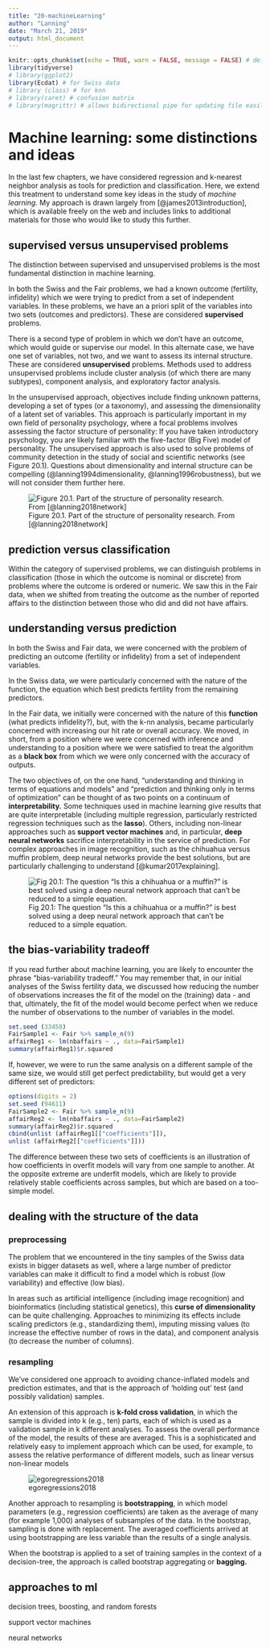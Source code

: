 ```yaml
---
title: "20-machineLearning"
author: "Lanning"
date: "March 21, 2019"
output: html_document
---
```


```r
knitr::opts_chunk$set(echo = TRUE, warn = FALSE, message = FALSE) # defaults for all chunks after this one
library(tidyverse)
# library(ggplot2)
library(Ecdat) # for Swiss data
# library (class) # for knn
# library(caret) # confusion matrix
# library(magrittr) # allows bidirectional pipe for updating file easily %<>% 
```

# Machine learning: some distinctions and ideas

In the last few chapters, we have considered regression and k-nearest neighbor analysis as tools for prediction and classification.  Here, we extend this treatment to understand some key ideas in the study of *machine learning*. My approach is drawn largely from [@james2013introduction], which is available freely on the web and includes links to additional materials for those who would like to study this further.

## supervised versus unsupervised problems

The distinction between supervised and unsupervised problems is the most fundamental distinction in machine learning.

In both the Swiss and the Fair problems, we had a known outcome (fertility, infidelity) which we were trying to predict from a set of independent variables.  In these problems, we have an a priori split of the variables into two sets (outcomes and predictors). These are considered **supervised** problems.

There is a second type of problem in which we don't have an outcome, which would guide or supervise our model. In this alternate case, we have one set of variables, not two, and we want to assess its internal structure.  These are considered **unsupervised** problems. Methods used to address unsupervised problems include cluster analysis (of which there are many subtypes), component analysis, and exploratory factor analysis.  

In the unsupervised approach, objectives include finding unknown patterns, developing a set of types (or a taxonomy), and assessing the dimensionality of a latent set of variables. This approach is particularly important in my own field of personality psychology, where a focal problems involves assessing the factor structure of personality: If you have taken introductory psychology, you are likely familiar with the five-factor (Big Five) model of personality.  The unsupervised approach is also used to solve problems of community detection in the study of social and scientific networks (see Figure 20.1). Questions about dimensionality and internal structure can be compelling (@lanning1994dimensionality, @lanning1996robustness), but we will not consider them further here.

![Figure 20.1. Part of the structure of personality research. From [@lanning2018network] ](SoniaFigure.PNG)



## prediction versus classification

Within the category of supervised problems, we can distinguish problems in classification (those in which the outcome is nominal or discrete) from problems where the outcome is ordered or numeric.  We saw this in the Fair data, when we shifted from treating the outcome as the number of reported affairs to the distinction between those who did and did not have affairs.

## understanding versus prediction

In both the Swiss and Fair data, we were concerned with the problem of predicting an outcome (fertility or infidelity) from a set of independent variables.  

In the Swiss data, we were particularly concerned with the nature of the function, the equation which best predicts fertility from the remaining predictors.

In the Fair data, we initially were concerned with the nature of this **function** (what predicts infidelity?), but, with the k-nn analysis, became particularly concerned with increasing our hit rate or overall accuracy.  We moved, in short, from a position where we were concerned with inference and understanding to a position where we were satisfied to treat the algorithm as a **black box** from which we were only concerned with the accuracy of outputs.

The two objectives of, on the one hand, "understanding and thinking in terms of equations and models" and "prediction and thinking only in terms of optimization" can be thought of as two points on a continuum of **interpretability.** Some techniques used in machine learning give results that are quite interpretable (including multiple regression, particularly restricted regression techniques such as the **lasso**). Others, including non-linear approaches such as **support vector machines** and, in particular, **deep neural networks** sacrifice interpretability in the service of prediction.  For complex approaches in image recognition, such as the chihuahua versus muffin problem, deep neural networks provide the best solutions, but are particularly challenging to understand [@kumar2017explaining].

![Fig 20.1: The question "Is this a chihuahua or a muffin?" is best solved using a deep neural network approach that can't be reduced to a simple equation.](chihuahuamuffin.jpg)

## the bias-variability tradeoff

If you read further about machine learning, you are likely to encounter the phrase "bias-variability tradeoff." You may remember that, in our initial analyses of the Swiss fertility data, we discussed how reducing the number of observations increases the fit of the model on the (training) data - and that, ultimately, the fit of the model would become perfect when we reduce the number of observations to the number of variables in the model. 

```r
set.seed (33458)
FairSample1 <- Fair %>% sample_n(9)
affairReg1 <- lm(nbaffairs ~ ., data=FairSample1)
summary(affairReg1)$r.squared
```
If, however, we were to run the same analysis on a different sample of the same size, we would still get perfect predictability, but would get a very different set of predictors:

```r
options(digits = 2)
set.seed (94611)
FairSample2 <- Fair %>% sample_n(9)
affairReg2 <- lm(nbaffairs ~ ., data=FairSample2)
summary(affairReg2)$r.squared
cbind(unlist (affairReg1[["coefficients"]]),
unlist (affairReg2[["coefficients"]]))
```
The difference between these two sets of coefficients is an illustration of how coefficients in overfit models will vary from one sample to another. At the opposite extreme are underfit models, which are likely to provide relatively stable coefficients across samples, but which are based on a too-simple model.  

## dealing with the structure of the data

### preprocessing

The problem that we encountered in the tiny samples of the Swiss data exists in bigger datasets as well, where a large number of predictor variables can make it difficult to find a model which is robust (low variability) and effective (low bias).

In areas such as artificial intelligence (including image recognition) and bioinformatics (including statistical genetics), this **curse of dimensionality** can be quite challenging.  Approaches to minimizing its effects include scaling predictors (e.g., standardizing them), imputing missing values (to increase the effective number of rows in the data), and  component analysis (to decrease the number of columns).

### resampling

We've considered one approach to avoiding chance-inflated models and prediction estimates, and that is the approach of 'holding out' test (and possibly validation) samples.

An extension of this approach is **k-fold cross validation**, in which the sample is divided into k (e.g., ten) parts, each of which is used as a validation sample in k different analyses.  To assess the overall performance of the model, the results of these are averaged.  This is a sophisticated and relatively easy to implement approach which can be used, for example, to assess the relative performance of different models, such as linear versus non-linear models 

![egoregressions2018](C:\Users\lanning\Dropbox\0DataSciLibArts\egoregressions2018.PNG)



Another approach to resampling is **bootstrapping**, in which model parameters (e.g., regression coefficients) are taken as the average of many (for example 1,000) analyses of subsamples of the data.  In the bootstrap, sampling is done with replacement.  The averaged coefficients arrived at using bootstrapping are less variable than the results of a single analysis.

When the bootstrap is applied to a set of training samples in the context of a decision-tree, the approach is called bootstrap aggregating or **bagging.** 

## approaches to ml

decision trees, boosting, and random forests

support vector machines

neural networks

